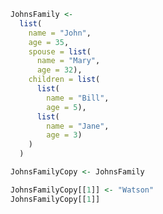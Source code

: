 ```{r}
JohnsFamily <-
  list(
    name = "John", 
    age = 35,
    spouse = list(
      name = "Mary", 
      age = 32),
    children = list(
      list(
        name = "Bill", 
        age = 5),
      list(
        name = "Jane", 
        age = 3)
    )
  )
```



```{r}
JohnsFamilyCopy <- JohnsFamily

JohnsFamilyCopy[[1]] <- "Watson" 
JohnsFamilyCopy[[1]]
```

